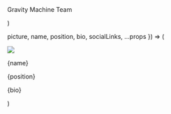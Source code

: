   <Section py="8|12|16|24" {...props}>
    <Container>
      <Flexbox flexDirection="column" textAlign="center">
        <h1 m="0"></h1>
        <P fontSize="xl|2xl" mt="2" textAlign="center">
          Gravity Machine Team
        </P>
      </Flexbox>
      <Grid col="1|3" gap="4|6|8" mt="4|6|8">
        <Member
          picture="team/Deepak.jpg"
          name="Deepak Krishnamurthy"
          position="PhD student, Mechanical engineering, Stanford"
          bio=""
        />
        <Member
          picture="team/HongquanLi.jpg"
          name="Hongquan Li"
          position="PhD student, Electrical engineering, Stanford"
          bio=""
        />
        <Member
          picture="team/AdamLarson.jpg"
          name="Adam Larson"
          position="Postdoctoral scholar, Bioengineering, Stanford"
          bio=""
        />
        <Member
          picture="team/EthanLi.jpg"
          name="Ethan Li"
          position="PhD student, Bioengineering, Stanford"
          bio=""
        />
        <Member
          picture="team/RebeccaKonte.jpg"
          name="Rebecca Konte"
          position="Artist-in-Residence, Bioengineering, Stanford"
          bio=""
        />
        <Member
          picture="team/ManuPrakash.jpg"
          name="Manu Prakash"
          position="Associate Professor, Bioengineering, Stanford"
          bio=""
        />
      </Grid>
    </Container>
  </Section>
)

  picture,
  name,
  position,
  bio,
  socialLinks,
  ...props
}) => (
  <Div boxShadow="md" rounded="lg" overflow="hidden" {...props}>
    <Image src={picture} w="full" h="48|56|64" />
    <Div p="6">
      <P m="0" fontSize="xl" fontWeight="semibold">
        {name}
      </P>
      <P m="0" fontSize="md">
        {position}
      </P>
      <P mt="4" fontSize="md">
        {bio}
      </P>
    </Div>
  </Div>
)
